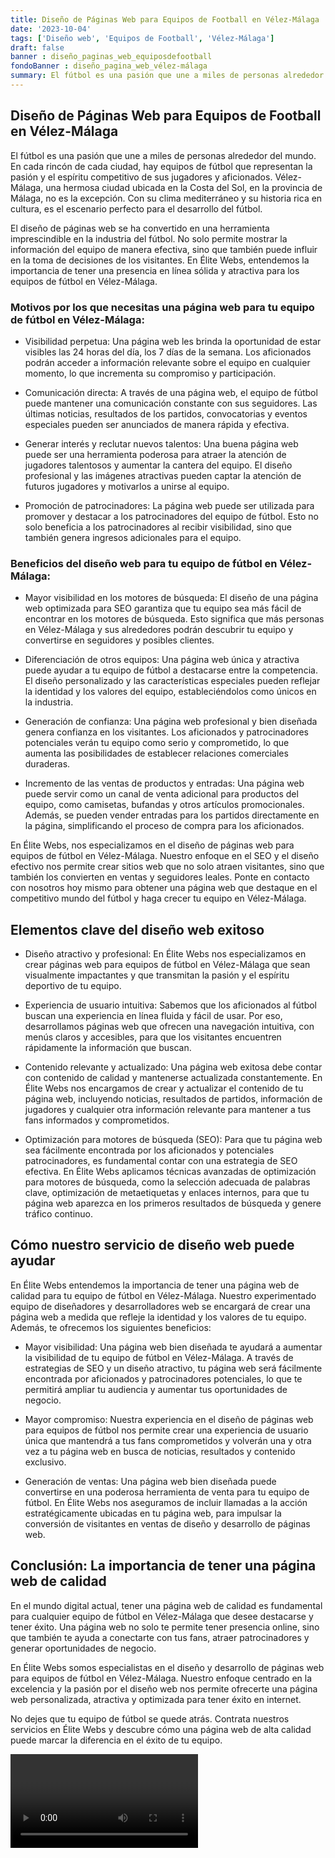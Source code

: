```yaml
---
title: Diseño de Páginas Web para Equipos de Football en Vélez-Málaga
date: '2023-10-04'
tags: ['Diseño web', 'Equipos de Football', 'Vélez-Málaga']
draft: false
banner : diseño_paginas_web_equiposdefootball
fondoBanner : diseño_pagina_web_vélez-málaga
summary: El fútbol es una pasión que une a miles de personas alrededor del mundo. En cada rincón de cada ciudad, hay equipos de fútbol que representan la pasión y el espíritu competitivo de sus jugadores y aficionados. VélezMálaga, una hermosa ciudad ubicada en la Costa del Sol, en la provincia de Málaga, no es la excepción. Con su clima mediterráneo y su historia rica en cultura, es el escenario perfecto para el desarrollo del fútbol.
---
```


## Diseño de Páginas Web para Equipos de Football en Vélez-Málaga

El fútbol es una pasión que une a miles de personas alrededor del mundo. En cada rincón de cada ciudad, hay equipos de fútbol que representan la pasión y el espíritu competitivo de sus jugadores y aficionados. Vélez-Málaga, una hermosa ciudad ubicada en la Costa del Sol, en la provincia de Málaga, no es la excepción. Con su clima mediterráneo y su historia rica en cultura, es el escenario perfecto para el desarrollo del fútbol.

El diseño de páginas web se ha convertido en una herramienta imprescindible en la industria del fútbol. No solo permite mostrar la información del equipo de manera efectiva, sino que también puede influir en la toma de decisiones de los visitantes. En Élite Webs, entendemos la importancia de tener una presencia en línea sólida y atractiva para los equipos de fútbol en Vélez-Málaga.

### Motivos por los que necesitas una página web para tu equipo de fútbol en Vélez-Málaga:

- Visibilidad perpetua: Una página web les brinda la oportunidad de estar visibles las 24 horas del día, los 7 días de la semana. Los aficionados podrán acceder a información relevante sobre el equipo en cualquier momento, lo que incrementa su compromiso y participación.

- Comunicación directa: A través de una página web, el equipo de fútbol puede mantener una comunicación constante con sus seguidores. Las últimas noticias, resultados de los partidos, convocatorias y eventos especiales pueden ser anunciados de manera rápida y efectiva.

- Generar interés y reclutar nuevos talentos: Una buena página web puede ser una herramienta poderosa para atraer la atención de jugadores talentosos y aumentar la cantera del equipo. El diseño profesional y las imágenes atractivas pueden captar la atención de futuros jugadores y motivarlos a unirse al equipo.

- Promoción de patrocinadores: La página web puede ser utilizada para promover y destacar a los patrocinadores del equipo de fútbol. Esto no solo beneficia a los patrocinadores al recibir visibilidad, sino que también genera ingresos adicionales para el equipo.

### Beneficios del diseño web para tu equipo de fútbol en Vélez-Málaga:

- Mayor visibilidad en los motores de búsqueda: El diseño de una página web optimizada para SEO garantiza que tu equipo sea más fácil de encontrar en los motores de búsqueda. Esto significa que más personas en Vélez-Málaga y sus alrededores podrán descubrir tu equipo y convertirse en seguidores y posibles clientes.

- Diferenciación de otros equipos: Una página web única y atractiva puede ayudar a tu equipo de fútbol a destacarse entre la competencia. El diseño personalizado y las características especiales pueden reflejar la identidad y los valores del equipo, estableciéndolos como únicos en la industria.

- Generación de confianza: Una página web profesional y bien diseñada genera confianza en los visitantes. Los aficionados y patrocinadores potenciales verán tu equipo como serio y comprometido, lo que aumenta las posibilidades de establecer relaciones comerciales duraderas.

- Incremento de las ventas de productos y entradas: Una página web puede servir como un canal de venta adicional para productos del equipo, como camisetas, bufandas y otros artículos promocionales. Además, se pueden vender entradas para los partidos directamente en la página, simplificando el proceso de compra para los aficionados.

En Élite Webs, nos especializamos en el diseño de páginas web para equipos de fútbol en Vélez-Málaga. Nuestro enfoque en el SEO y el diseño efectivo nos permite crear sitios web que no solo atraen visitantes, sino que también los convierten en ventas y seguidores leales. Ponte en contacto con nosotros hoy mismo para obtener una página web que destaque en el competitivo mundo del fútbol y haga crecer tu equipo en Vélez-Málaga.

<GifSeo />

<Cta />

## Elementos clave del diseño web exitoso

- Diseño atractivo y profesional: En Élite Webs nos especializamos en crear páginas web para equipos de fútbol en Vélez-Málaga que sean visualmente impactantes y que transmitan la pasión y el espíritu deportivo de tu equipo.

- Experiencia de usuario intuitiva: Sabemos que los aficionados al fútbol buscan una experiencia en línea fluida y fácil de usar. Por eso, desarrollamos páginas web que ofrecen una navegación intuitiva, con menús claros y accesibles, para que los visitantes encuentren rápidamente la información que buscan.

- Contenido relevante y actualizado: Una página web exitosa debe contar con contenido de calidad y mantenerse actualizada constantemente. En Élite Webs nos encargamos de crear y actualizar el contenido de tu página web, incluyendo noticias, resultados de partidos, información de jugadores y cualquier otra información relevante para mantener a tus fans informados y comprometidos.

- Optimización para motores de búsqueda (SEO): Para que tu página web sea fácilmente encontrada por los aficionados y potenciales patrocinadores, es fundamental contar con una estrategia de SEO efectiva. En Élite Webs aplicamos técnicas avanzadas de optimización para motores de búsqueda, como la selección adecuada de palabras clave, optimización de metaetiquetas y enlaces internos, para que tu página web aparezca en los primeros resultados de búsqueda y genere tráfico continuo.

## Cómo nuestro servicio de diseño web puede ayudar

En Élite Webs entendemos la importancia de tener una página web de calidad para tu equipo de fútbol en Vélez-Málaga. Nuestro experimentado equipo de diseñadores y desarrolladores web se encargará de crear una página web a medida que refleje la identidad y los valores de tu equipo. Además, te ofrecemos los siguientes beneficios:

- Mayor visibilidad: Una página web bien diseñada te ayudará a aumentar la visibilidad de tu equipo de fútbol en Vélez-Málaga. A través de estrategias de SEO y un diseño atractivo, tu página web será fácilmente encontrada por aficionados y patrocinadores potenciales, lo que te permitirá ampliar tu audiencia y aumentar tus oportunidades de negocio.

- Mayor compromiso: Nuestra experiencia en el diseño de páginas web para equipos de fútbol nos permite crear una experiencia de usuario única que mantendrá a tus fans comprometidos y volverán una y otra vez a tu página web en busca de noticias, resultados y contenido exclusivo.

- Generación de ventas: Una página web bien diseñada puede convertirse en una poderosa herramienta de venta para tu equipo de fútbol. En Élite Webs nos aseguramos de incluir llamadas a la acción estratégicamente ubicadas en tu página web, para impulsar la conversión de visitantes en ventas de diseño y desarrollo de páginas web.

## Conclusión: La importancia de tener una página web de calidad

En el mundo digital actual, tener una página web de calidad es fundamental para cualquier equipo de fútbol en Vélez-Málaga que desee destacarse y tener éxito. Una página web no solo te permite tener presencia online, sino que también te ayuda a conectarte con tus fans, atraer patrocinadores y generar oportunidades de negocio.

En Élite Webs somos especialistas en el diseño y desarrollo de páginas web para equipos de fútbol en Vélez-Málaga. Nuestro enfoque centrado en la excelencia y la pasión por el diseño web nos permite ofrecerte una página web personalizada, atractiva y optimizada para tener éxito en internet.

No dejes que tu equipo de fútbol se quede atrás. Contrata nuestros servicios en Élite Webs y descubre cómo una página web de alta calidad puede marcar la diferencia en el éxito de tu equipo.

<Video />

<CtaBot job='Equipos de Football' city='Vélez-Málaga'/>

<Gmaps query='Vélez-Málaga+españa+maps' />